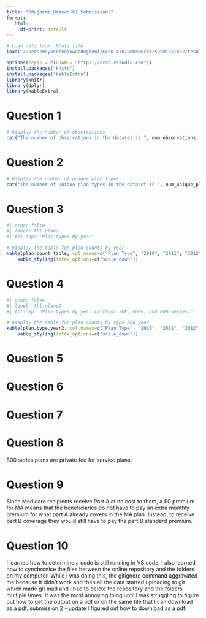 ```yaml
---
title: "Odugbemi_Homework1_Submission2"
format: 
   html: 
     df-print: default
---
```


```r
# Load data from .RData file
load("/Users/moyosoreoluwaodugbemi/Econ 470/Homework1/submission2/results/Hw1_workspace.Rdata")
```

```r
options(repos = c(CRAN = "https://cran.rstudio.com"))
install.packages("knitr")
install.packages("kableExtra")
library(knitr)
library(dplyr)
library(kableExtra)
```

# Question 1
```r
# Display the number of observations
cat("The number of observations in the dataset is ", num_observations, ".\n")
```

# Question 2
```r
# Display the number of unique plan types
cat("The number of unique plan types in the dataset is ", num_unique_plan_types, ".\n")
```

# Question 3
```r
#| echo: false 
#| label: tbl-plans 
#| tbl-cap: "Plan types by year"

# Display the table for plan counts by year
kable(plan_count_table, col.names=c("Plan Type", "2010", "2011", "2012", "2013", "2014", "2015"), format.args=list(big.mark=","), booktabs = TRUE) %>%
    kable_styling(latex_options=c("scale_down"))
```

# Question 4
```r
#| echo: false 
#| label: tbl-plans2 
#| tbl-cap: "Plan types by year (without SNP, EGHP, and 800-series)"

# Display the table for plan counts by type and year
kable(plan.type.year2, col.names=c("Plan Type", "2010", "2011", "2012", "2013", "2014", "2015"), format.args=list(big.mark=","), booktabs = TRUE) %>%
    kable_styling(latex_options=c("scale_down"))
```

# Question 5

# Question 6

# Question 7

# Question 8
800 series plans are private fee for service plans. 

# Question 9
Since Medicare recipients receive Part A at no cost to them, a $0 premium for MA means that the beneficiaries do not have to pay an extra monthly premium for what part A already covers in the MA plan. Instead, to receive part B coverage they would still have to pay the part B standard premium. 

# Question 10
I learned how to determine a code is still running in VS code. I also learned how to synchronise the files between the online repository and the folders on my computer. While I was doing this, the gitignore command aggravated me because it didn't work and then all the data started uploading to git which made git mad and I had to delete the repository and the folders multiple times. It was the most annoying thing until I was struggling to figure out how to get the output on a pdf or on the same file that I can download as a pdf. 
submission 2 - update
I figured out how to download as a pdf!